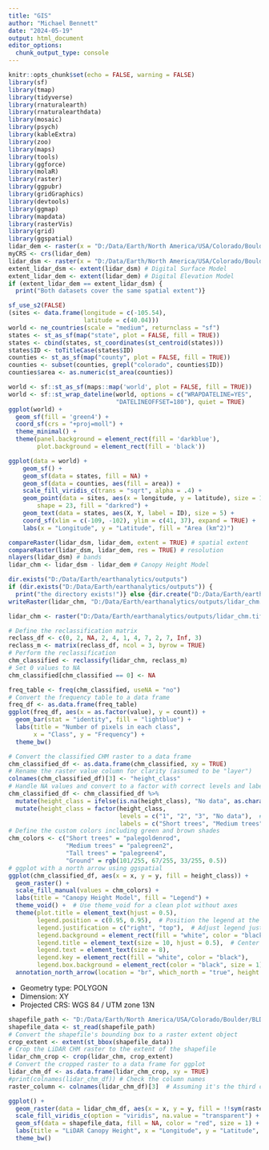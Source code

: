 ---
title: "GIS"
author: "Michael Bennett"
date: "2024-05-19"
output: html_document
editor_options: 
  chunk_output_type: console
---

```{r setup, include=FALSE}
knitr::opts_chunk$set(echo = FALSE, warning = FALSE)
library(sf)
library(tmap)
library(tidyverse)
library(rnaturalearth)
library(rnaturalearthdata)
library(mosaic)
library(psych)
library(kableExtra)
library(zoo)
library(maps)
library(tools)
library(ggforce)
library(molaR)
library(raster)
library(ggpubr)
library(gridGraphics)
library(devtools)
library(ggmap)
library(mapdata)
library(rasterVis)
library(grid)
library(ggspatial)
lidar_dem <- raster(x = "D:/Data/Earth/North America/USA/Colorado/Boulder/BLDR_LeeHill/pre-flood/lidar/pre_DTM.tif")
myCRS <- crs(lidar_dem)
lidar_dsm <- raster(x = "D:/Data/Earth/North America/USA/Colorado/Boulder/BLDR_LeeHill/pre-flood/lidar/pre_DSM.tif")
extent_lidar_dsm <- extent(lidar_dsm) # Digital Surface Model
extent_lidar_dem <- extent(lidar_dem) # Digital Elevation Model
if (extent_lidar_dem == extent_lidar_dsm) {
  print("Both datasets cover the same spatial extent")}
```

```{r map set-up, include=FALSE}
sf_use_s2(FALSE)
(sites <- data.frame(longitude = c(-105.54), 
                     latitude = c(40.04)))
world <- ne_countries(scale = "medium", returnclass = "sf")
states <- st_as_sf(map("state", plot = FALSE, fill = TRUE))
states <- cbind(states, st_coordinates(st_centroid(states)))
states$ID <- toTitleCase(states$ID)
counties <- st_as_sf(map("county", plot = FALSE, fill = TRUE))
counties <- subset(counties, grepl("colorado", counties$ID))
counties$area <- as.numeric(st_area(counties))
```

```{r}
world <- sf::st_as_sf(maps::map('world', plot = FALSE, fill = TRUE))
world <- sf::st_wrap_dateline(world, options = c("WRAPDATELINE=YES", 
                              "DATELINEOFFSET=180"), quiet = TRUE)
ggplot(world) + 
  geom_sf(fill = 'green4') + 
  coord_sf(crs = "+proj=moll") + 
  theme_minimal() +
  theme(panel.background = element_rect(fill = 'darkblue'), 
        plot.background = element_rect(fill = 'black'))
```

```{r map, echo=FALSE}
ggplot(data = world) +
    geom_sf() +
    geom_sf(data = states, fill = NA) + 
    geom_sf(data = counties, aes(fill = area)) +
    scale_fill_viridis_c(trans = "sqrt", alpha = .4) +
    geom_point(data = sites, aes(x = longitude, y = latitude), size = 1, 
        shape = 23, fill = "darkred") +
    geom_text(data = states, aes(X, Y, label = ID), size = 5) +
    coord_sf(xlim = c(-109, -102), ylim = c(41, 37), expand = TRUE) +
    labs(x = "Longitude", y = "Latitude", fill = "Area (km^2)")
```

```{r include=FALSE}
compareRaster(lidar_dsm, lidar_dem, extent = TRUE) # spatial extent
compareRaster(lidar_dsm, lidar_dem, res = TRUE) # resolution
nlayers(lidar_dsm) # bands
lidar_chm <- lidar_dsm - lidar_dem # Canopy Height Model
```

```{r make dir, include=FALSE}
dir.exists("D:/Data/Earth/earthanalytics/outputs")
if (dir.exists("D:/Data/Earth/earthanalytics/outputs")) {
  print("the directory exists!")} else {dir.create("D:/Data/Earth/earthanalytics/outputs", recursive = TRUE)}
writeRaster(lidar_chm, "D:/Data/Earth/earthanalytics/outputs/lidar_chm.tiff", format = "GTiff",  overwrite = TRUE) 
```

```{r warning=FALSE}
lidar_chm <- raster("D:/Data/Earth/earthanalytics/outputs/lidar_chm.tiff")
```

```{r classification matrix, warning=FALSE}
# Define the reclassification matrix
reclass_df <- c(0, 2, NA, 2, 4, 1, 4, 7, 2, 7, Inf, 3)
reclass_m <- matrix(reclass_df, ncol = 3, byrow = TRUE)
# Perform the reclassification
chm_classified <- reclassify(lidar_chm, reclass_m)
# Set 0 values to NA
chm_classified[chm_classified == 0] <- NA
```

```{r message=FALSE}
freq_table <- freq(chm_classified, useNA = "no")
# Convert the frequency table to a data frame
freq_df <- as.data.frame(freq_table)
ggplot(freq_df, aes(x = as.factor(value), y = count)) +
  geom_bar(stat = "identity", fill = "lightblue") +
  labs(title = "Number of pixels in each class", 
       x = "Class", y = "Frequency") +
  theme_bw()
```

```{r}
# Convert the classified CHM raster to a data frame
chm_classified_df <- as.data.frame(chm_classified, xy = TRUE)
# Rename the raster value column for clarity (assumed to be "layer")
colnames(chm_classified_df)[3] <- "height_class"
# Handle NA values and convert to a factor with correct levels and labels
chm_classified_df <- chm_classified_df %>%
  mutate(height_class = ifelse(is.na(height_class), "No data", as.character(height_class))) %>%
  mutate(height_class = factor(height_class, 
                               levels = c("1", "2", "3", "No data"),  # Levels as characters
                               labels = c("Short trees", "Medium trees", "Tall trees", "Ground")))
# Define the custom colors including green and brown shades
chm_colors <- c("Short trees" = "palegoldenrod",
                "Medium trees" = "palegreen2",
                "Tall trees" = "palegreen4",
                "Ground" = rgb(101/255, 67/255, 33/255, 0.5))
# ggplot with a north arrow using ggspatial
ggplot(chm_classified_df, aes(x = x, y = y, fill = height_class)) +
  geom_raster() +
  scale_fill_manual(values = chm_colors) +
  labs(title = "Canopy Height Model", fill = "Legend") +
  theme_void() +  # Use theme_void for a clean plot without axes
  theme(plot.title = element_text(hjust = 0.5),
        legend.position = c(0.95, 0.95),  # Position the legend at the top-right corner
        legend.justification = c("right", "top"),  # Adjust legend justification
        legend.background = element_rect(fill = "white", color = "black"),  # Add background color for visibility
        legend.title = element_text(size = 10, hjust = 0.5),  # Center the legend title
        legend.text = element_text(size = 8),
        legend.key = element_rect(fill = "white", color = "black"),
        legend.box.background = element_rect(color = "black", size = 1)) +
  annotation_north_arrow(location = "br", which_north = "true", height = unit(1, "cm"), width = unit(1, "cm"))
```

- Geometry type: POLYGON
- Dimension:     XY
- Projected CRS: WGS 84 / UTM zone 13N

```{r include=FALSE}
shapefile_path <- "D:/Data/Earth/North America/USA/Colorado/Boulder/BLDR_LeeHill/clip-extent.shp"
shapefile_data <- st_read(shapefile_path)
# Convert the shapefile's bounding box to a raster extent object
crop_extent <- extent(st_bbox(shapefile_data))
# Crop the LiDAR CHM raster to the extent of the shapefile
lidar_chm_crop <- crop(lidar_chm, crop_extent)
# Convert the cropped raster to a data frame for ggplot
lidar_chm_df <- as.data.frame(lidar_chm_crop, xy = TRUE)
#print(colnames(lidar_chm_df)) # Check the column names
raster_column <- colnames(lidar_chm_df)[3]  # Assuming it's the third column
```

```{r message=FALSE}
ggplot() +
  geom_raster(data = lidar_chm_df, aes(x = x, y = y, fill = !!sym(raster_column))) +
  scale_fill_viridis_c(option = "viridis", na.value = "transparent") +
  geom_sf(data = shapefile_data, fill = NA, color = "red", size = 1) +
  labs(title = "LiDAR Canopy Height", x = "Longitude", y = "Latitude", fill = "Height") +
  theme_bw()
```





